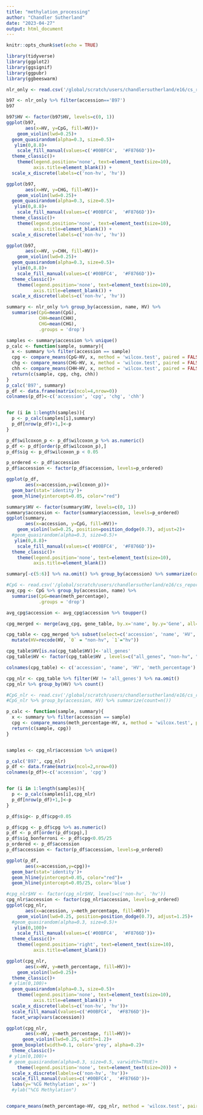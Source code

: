 ```yaml
---
title: "methylation_processing"
author: "Chandler Sutherland"
date: "2023-04-27"
output: html_document
---
```


```r
knitr::opts_chunk$set(echo = TRUE)
```

```r
library(tidyverse)
library(ggplot2)
library(ggsignif)
library(ggpubr)
library(ggbeeswarm)
```

```r
nlr_only <- read.csv('/global/scratch/users/chandlersutherland/e16/cs_reports/nlr_meth.tsv', sep='\t')
```

```r
b97 <- nlr_only %>% filter(accession=='B97')
b97

b97$HV <- factor(b97$HV, levels=c(0, 1))
ggplot(b97,
       aes(x=HV, y=CpG, fill=HV))+
    geom_violin(lwd=0.25)+
  geom_quasirandom(alpha=0.3, size=0.5)+
   ylim(0,8.8)+
    scale_fill_manual(values=c('#00BFC4',  '#F8766D'))+
  theme_classic()+
    theme(legend.position='none', text=element_text(size=10), 
          axis.title=element_blank()) +
  scale_x_discrete(labels=c('non-hv', 'hv'))

ggplot(b97,
       aes(x=HV, y=CHG, fill=HV))+
    geom_violin(lwd=0.25)+
  geom_quasirandom(alpha=0.3, size=0.5)+
   ylim(0,8.8)+
    scale_fill_manual(values=c('#00BFC4',  '#F8766D'))+
  theme_classic()+
    theme(legend.position='none', text=element_text(size=10), 
          axis.title=element_blank()) +
  scale_x_discrete(labels=c('non-hv', 'hv'))

ggplot(b97,
       aes(x=HV, y=CHH, fill=HV))+
    geom_violin(lwd=0.25)+
  geom_quasirandom(alpha=0.3, size=0.5)+
   ylim(0,8.8)+
    scale_fill_manual(values=c('#00BFC4',  '#F8766D'))+
  theme_classic()+
    theme(legend.position='none', text=element_text(size=10), 
          axis.title=element_blank()) +
  scale_x_discrete(labels=c('non-hv', 'hv'))
```


```r
summary <- nlr_only %>% group_by(accession, name, HV) %>% 
  summarise(CpG=mean(CpG),
            CHH=mean(CHH),
            CHG=mean(CHG),
            .groups = 'drop')

samples <- summary$accession %>% unique()
p_calc <- function(sample, summary){
  x <- summary %>% filter(accession == sample)
  cpg <- compare_means(CpG~HV, x, method = 'wilcox.test', paired = FALSE)$p
  chg <- compare_means(CHG~HV, x, method = 'wilcox.test', paired = FALSE)$p
  chh <- compare_means(CHH~HV, x, method = 'wilcox.test', paired = FALSE)$p
  return(c(sample, cpg, chg, chh))
}
p_calc('B97', summary)
p_df <- data.frame(matrix(ncol=4,nrow=0))
colnames(p_df)<-c('accession', 'cpg', 'chg', 'chh')


for (i in 1:length(samples)){
  p <- p_calc(samples[i],summary)
  p_df[nrow(p_df)+1,]<-p
}

p_df$wilcoxon_p <- p_df$wilcoxon_p %>% as.numeric()
p_df <- p_df[order(p_df$wilcoxon_p),]
p_df$sig <- p_df$wilcoxon_p < 0.05

p_ordered <- p_df$accession
p_df$accession <- factor(p_df$accession, levels=p_ordered)

ggplot(p_df, 
       aes(x=accession,y=wilcoxon_p))+
  geom_bar(stat='identity')+
  geom_hline(yintercept=0.05, color="red")
```

```r
summary$HV <- factor(summary$HV, levels=c(0, 1))
summary$accession <- factor(summary$accession, levels=p_ordered)
ggplot(summary,
       aes(x=accession, y=CpG, fill=HV))+
    geom_violin(lwd=0.25, position=position_dodge(0.7), adjust=2)+
  #geom_quasirandom(alpha=0.3, size=0.5)+
   ylim(0,8.8)+
    scale_fill_manual(values=c('#00BFC4',  '#F8766D'))+
  theme_classic()+
    theme(legend.position='none', text=element_text(size=10), 
          axis.title=element_blank())
```
```r
summary[-c(5:6)] %>% na.omit() %>% group_by(accession) %>% summarize(count=n())


```

```r
#CpG <- read.csv('/global/scratch/users/chandlersutherland/e16/cs_reports/CpG_meth.tsv', sep='\t')
avg_cpg <- CpG %>% group_by(accession, name) %>% 
  summarise(CpG=mean(meth_percentage),
            .groups = 'drop')

avg_cpg$accession <- avg_cpg$accession %>% toupper()

cpg_merged <- merge(avg_cpg, gene_table, by.x='name', by.y='Gene', all=TRUE)

cpg_table <- cpg_merged %>% subset(select=c('accession', 'name', 'HV', 'CpG')) %>%
  mutate(HV=recode(HV, `0` = "non-hv", `1`="hv"))

cpg_table$HV[is.na(cpg_table$HV)]<-'all_genes'
cpg_table$HV <- factor(cpg_table$HV , levels=c("all_genes", "non-hv", "hv"))

colnames(cpg_table) <- c('accession', 'name', 'HV', 'meth_percentage')

cpg_nlr <- cpg_table %>% filter(HV != 'all_genes') %>% na.omit()
cpg_nlr %>% group_by(HV) %>% count()
```


```r
#CpG_nlr <- read.csv('/global/scratch/users/chandlersutherland/e16/cs_reports/CpG_meth_nlr.tsv', sep='\t')
#CpG_nlr %>% group_by(accession, HV) %>% summarize(count=n())

p_calc <- function(sample, summary){
  x <- summary %>% filter(accession == sample)
  cpg <- compare_means(meth_percentage~HV, x, method = 'wilcox.test', paired = FALSE)$p
  return(c(sample, cpg))
}


samples <- cpg_nlr$accession %>% unique()

p_calc('B97', cpg_nlr)
p_df <- data.frame(matrix(ncol=2,nrow=0))
colnames(p_df)<-c('accession', 'cpg')


for (i in 1:length(samples)){
  p <- p_calc(samples[i],cpg_nlr)
  p_df[nrow(p_df)+1,]<-p
}

p_df$sig<- p_df$cpg<0.05

p_df$cpg <- p_df$cpg %>% as.numeric()
p_df <- p_df[order(p_df$cpg),]
p_df$sig_bonferroni <- p_df$cpg<0.05/25
p_ordered <- p_df$accession
p_df$accession <- factor(p_df$accession, levels=p_ordered)

ggplot(p_df, 
       aes(x=accession,y=cpg))+
  geom_bar(stat='identity')+
  geom_hline(yintercept=0.05, color="red")+
  geom_hline(yintercept=0.05/25, color='blue')
```
```r
#cpg_nlr$HV <- factor(cpg_nlr$HV, levels=c('non-hv', 'hv'))
cpg_nlr$accession <- factor(cpg_nlr$accession, levels=p_ordered)
ggplot(cpg_nlr,
       aes(x=accession, y=meth_percentage, fill=HV))+
    geom_violin(lwd=0.25, position=position_dodge(0.7), adjust=1.25)+
  #geom_quasirandom(alpha=0.3, size=0.5)+
   ylim(0,100)+
    scale_fill_manual(values=c('#00BFC4',  '#F8766D'))+
  theme_classic()+
    theme(legend.position='right', text=element_text(size=10), 
          axis.title=element_blank())
```
```r
ggplot(cpg_nlr,
       aes(x=HV, y=meth_percentage, fill=HV))+
    geom_violin(lwd=0.25)+
  theme_classic()+
 # ylim(0,100)+
  geom_quasirandom(alpha=0.3, size=0.5)+
    theme(legend.position='none', text=element_text(size=10), 
          axis.title=element_blank()) +
  scale_x_discrete(labels=c('non-hv', 'hv'))+
  scale_fill_manual(values=c('#00BFC4',  '#F8766D'))+
  facet_wrap(vars(accession))
```
```r
ggplot(cpg_nlr,
       aes(x=HV, y=meth_percentage, fill=HV))+
      geom_violin(lwd=0.25, width=1.2)+
  geom_boxplot(width=0.1, color='grey', alpha=0.2)+
  theme_classic()+
 # ylim(0,100)+
 # geom_quasirandom(alpha=0.3, size=0.5, varwidth=TRUE)+
    theme(legend.position='none', text=element_text(size=20)) +
  scale_x_discrete(labels=c('non-hv', 'hv'))+
  scale_fill_manual(values=c('#00BFC4',  '#F8766D'))+
  labs(y='%CG Methylation', x='')
  #ylab("%CG Methylation")


compare_means(meth_percentage~HV, cpg_nlr, method = 'wilcox.test', paired = FALSE)

```

```r

```

